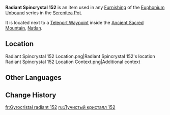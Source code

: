 {{Item Infobox
|id           = 141252
|image        = Item Radiant Spincrystal.png
|type         = Adventure Items
|group        = Radiant Spincrystals
|group2       = Natlan Spincrystals
|quality      = 4
|invCategory  = Precious Items
|description  = This wondrous crystal contains a certain rhythm, like something beautiful woven from delicate silk. These items can be found throughout the mainland or from merchants who collect curios. The tune held within this crystal can be revivified in your [[Serenitea Pot]] using either "[[Euphonium Unbound: Winding]]" or "[[Euphonium Unbound: Soaring]]." The tune contained within this [[Radiant Spincrystal]] is a mysterious melody from [[Natlan]].
|source1      = [[Ancient Sacred Mountain]]
|track        = 
}}
'''Radiant Spincrystal 152''' is an item used in any [[Furnishing]] of the [[Euphonium Unbound]] series in the [[Serenitea Pot]].

It is located next to a [[Teleport Waypoint]] inside the [[Ancient Sacred Mountain]], [[Natlan]].

==Location==
<gallery>
Radiant Spincrystal 152 Location.png|Radiant Spincrystal 152's location
Radiant Spincrystal 152 Location Context.png|Additional context
</gallery>

==Other Languages==
{{Other Languages|default_hidden=1
|en       = Radiant Spincrystal 152
|zhs      = 旋曜玉帛・其一百五十二
|zhs_rm   = 
|zht      = 旋曜玉帛・其一百五十二
|zht_rm   = 
|zh_tl    = 
|ja       = 旋曜玉帛・152
|ja_rm    = 
|ja_tl    = 
|ko       = 빛나는 결정・152
|ko_tl    = 
|es       = Girocristal radiante (152)
|es_tl    = 
|fr       = Gyrocristal radiant 152
|fr_tl    = 
|ru       = Лучистый кристалл 152
|ru_tl    = 
|th       = Radiant Spincrystal 152
|vi       = Ngọc Thạch Âm Vang 152
|vi_tl    = 
|de       = Strahlender Drehkristall CLII
|de_tl    = 
|id       = Radiant Spincrystal 152
|pt       = Cristal Rodopiante Radiante 152
|pt_tl    = 
|tr       = Parlak Burgu Kristal 152
|tr_tl    = 
|it       = Voltacristallo radioso 152
|it_tl    = 
}}

==Change History==
{{Change History|5.5}}

[[fr:Gyrocristal radiant 152]]
[[ru:Лучистый кристалл 152]]